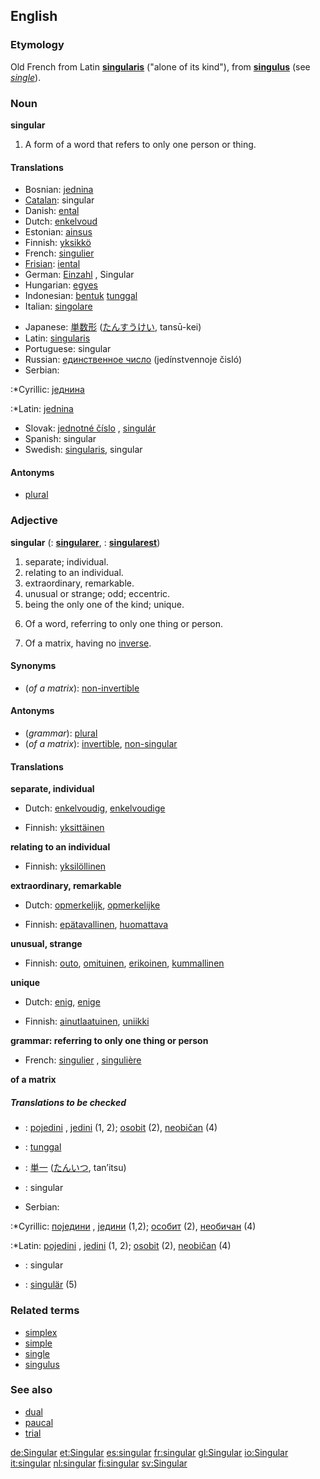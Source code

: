 ==English==

===Etymology===
Old French from Latin '''[[singularis]]''' ("alone of its kind"), from '''[[singulus]]''' (see ''[[single]]'').

===Noun===
'''singular'''

#{{grammar}} A form of a word that refers to only one person or thing.

====Translations====
{{top}}
*Bosnian: [[jednina]] {{f}}
*[[Catalan]]: singular {{m}}
*Danish: [[ental]]
*Dutch: [[enkelvoud]] {{n}}
*Estonian: [[ainsus]]
*Finnish: [[yksikkö]]
*French: [[singulier]] {{m}}
*[[Frisian]]: [[iental]]
*German: [[Einzahl]] {{f}}, Singular {{m}}
*Hungarian: [[egyes]]
*Indonesian: [[bentuk]] [[tunggal]]
*Italian: [[singolare]] {{m}}
{{mid}}
*Japanese: [[単数形]] ([[たんすうけい]], tansū-kei)
*Latin: [[singularis]]
*Portuguese: singular
*Russian: [[единственное число]] (jedínstvennoje čisló) {{n}}
*Serbian:<!--Note: in English, "Cyrillic" and "Latin" are proper nouns and are always capitalized. Even the verbs "to Romanize" and "to Cyrillicize" are capitalized in English. -->
:*Cyrillic: [[једнина]] {{f}}
:*Latin: [[jednina]] {{f}}
*Slovak: [[jednotné číslo]] {{n}}, [[singulár]] {{m}}
*Spanish: singular {{m}}
*Swedish: [[singularis]], singular
{{bottom}}

====Antonyms====
*[[plural]]

===Adjective===
'''singular'''  ({{compar}}: '''[[singularer]]''', {{superl}}: '''[[singularest]]''')
#separate; individual.
#relating to an individual.
#extraordinary, remarkable.
#unusual or strange; odd; eccentric.
#being the only one of the kind; unique.
#{{grammar}} Of a word, referring to only one thing or person.
#{{linearalg}} Of a matrix, having no [[inverse]].

====Synonyms====
*(''of a matrix''): [[non-invertible]]

====Antonyms====
*(''grammar''): [[plural]]
*(''of a matrix''): [[invertible]], [[non-singular]]

====Translations====

'''separate, individual'''
{{top}}
*Dutch: [[enkelvoudig]], [[enkelvoudige]]
{{mid}}
*Finnish: [[yksittäinen]]
{{bottom}}

'''relating to an individual'''
{{top}}
*Finnish: [[yksilöllinen]]
{{mid}}
{{bottom}}

'''extraordinary, remarkable'''
{{top}}
*Dutch: [[opmerkelijk]], [[opmerkelijke]]
{{mid}}
*Finnish: [[epätavallinen]], [[huomattava]]
{{bottom}}

'''unusual, strange'''
{{top}}
*Finnish: [[outo]], [[omituinen]], [[erikoinen]], [[kummallinen]]
{{mid}}
{{bottom}}

'''unique'''
{{top}}
*Dutch: [[enig]], [[enige]]
{{mid}}
*Finnish: [[ainutlaatuinen]], [[uniikki]]
{{bottom}}

'''grammar: referring to only one thing or person'''
{{top}}
*French: [[singulier]] {{m}}, [[singulière]] {{f}}
{{mid}}
{{bottom}}

'''of a matrix'''
{{top}}
{{mid}}
{{bottom}}

=====Translations to be checked=====
<!--Remove this section once all of the translations below have been moved into the tables above.-->
{{checktrans}}

*{{ttbc|Bosnian}}: [[pojedini]] {{m}}, [[jedini]] {{m}} (1, 2); [[osobit]] {{m}} (2), [[neobičan]] {{m}} (4)
*{{ttbc|Indonesian}}: [[tunggal]]
*{{ttbc|Japanese}}: [[単一]] ([[たんいつ]], tan’itsu)
*{{ttbc|Portuguese}}: singular
*Serbian:
:*Cyrillic: [[поједини]] {{m}}, [[једини]] {{m}} (1,2); [[особит]] {{m}} (2), [[необичан]] {{m}} (4)
:*Latin: [[pojedini]] {{m}}, [[jedini]] {{m}} (1, 2); [[osobit]] {{m}} (2), [[neobičan]] {{m}} (4)
*{{ttbc|Spanish}}: singular
*{{ttbc|Swedish}}: [[singulär]] (5)

===Related terms===
*[[simplex]]
*[[simple]]
*[[single]]
*[[singulus]]

===See also===
*[[dual]]
*[[paucal]]
*[[trial]]
[[de:Singular]]
[[et:Singular]]
[[es:singular]]
[[fr:singular]]
[[gl:Singular]]
[[io:Singular]]
[[it:singular]]
[[nl:singular]]
[[fi:singular]]
[[sv:Singular]]